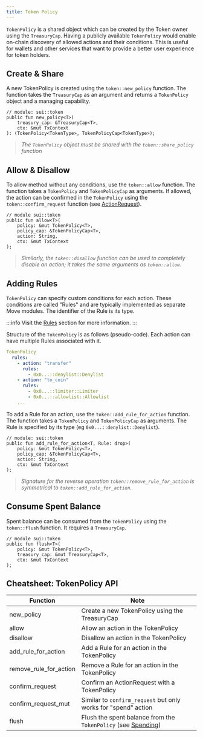 ```yaml
---
title: Token Policy
---
```


`TokenPolicy` is a shared object which can be created by the Token owner using the `TreasuryCap`. Having a publicly available `TokenPolicy` would enable on-chain discovery of allowed actions and their conditions. This is useful for wallets and other services that want to provide a better user experience for token holders.

## Create & Share

A new TokenPolicy is created using the `token::new_policy` function. The function takes the `TreasuryCap` as an argument and returns a `TokenPolicy` object and a managing capability.

```move
// module: sui::token
public fun new_policy<T>(
    treasury_cap: &TreasuryCap<T>,
    ctx: &mut TxContext
): (TokenPolicy<TokenType>, TokenPolicyCap<TokenType>);
```

> *The `TokenPolicy` object must be shared with the `token::share_policy` function*

## Allow & Disallow

To allow method without any conditions, use the `token::allow` function. The function takes a `TokenPolicy` and `TokenPolicyCap` as arguments. If allowed, the action can be confirmed in the `TokenPolicy` using the `token::confirm_request` function (see [ActionRequest](./action-request#confirming-with-tokenpolicy)).

```move
// module sui::token
public fun allow<T>(
    policy: &mut TokenPolicy<T>,
    policy_cap: &TokenPolicyCap<T>,
    action: String,
    ctx: &mut TxContext
);
```

> *Similarly, the `token::disallow` function can be used to completely disable an action; it takes the same arguments as `token::allow`.*

## Adding Rules

`TokenPolicy` can specify custom conditions for each action. These conditions are called "Rules" and are typically implemented as separate Move modules. The identifier of the Rule is its type.

:::info
Visit the [Rules](./rules.mdx) section for more information.
:::

Structure of the `TokenPolicy` is as follows (pseudo-code). Each action can have multiple Rules associated with it.

```yaml
TokenPolicy
  rules:
    - action: "transfer"
      rules:
        - 0x0...::denylist::Denylist
    - action: "to_coin"
      rules:
        - 0x0...::limiter::Limiter
        - 0x0...::allowlist::Allowlist
    ...
```

To add a Rule for an action, use the `token::add_rule_for_action` function. The function takes a `TokenPolicy` and `TokenPolicyCap` as arguments. The Rule is specified by its type (eg `0x0...::denylist::Denylist`).


```move
// module: sui::token
public fun add_rule_for_action<T, Rule: drop>(
    policy: &mut TokenPolicy<T>,
    policy_cap: &TokenPolicyCap<T>,
    action: String,
    ctx: &mut TxContext
);
```

> *Signature for the reverse operation `token::remove_rule_for_action` is symmetrical to `token::add_rule_for_action`.*

## Consume Spent Balance

Spent balance can be consumed from the `TokenPolicy` using the `token::flush` function. It requires a `TreasuryCap`.

```move
// module sui::token
public fun flush<T>(
    policy: &mut TokenPolicy<T>,
    treasury_cap: &mut TreasuryCap<T>,
    ctx: &mut TxContext
);
```

## Cheatsheet: TokenPolicy API

| Function                    | Note                                                                 |
|-----------------------------|----------------------------------------------------------------------|
| new_policy                  | Create a new TokenPolicy using the TreasuryCap                       |
| allow                       | Allow an action in the TokenPolicy                                   |
| disallow                    | Disallow an action in the TokenPolicy                                |
| add_rule_for_action         | Add a Rule for an action in the TokenPolicy                          |
| remove_rule_for_action      | Remove a Rule for an action in the TokenPolicy                       |
| confirm_request             | Confirm an ActionRequest with a TokenPolicy                          |
| confirm_request_mut         | Similar to `confirm_request` but only works for "spend" action       |
| flush                       | Flush the spent balance from the `TokenPolicy` (see [Spending](./spending.mdx)) |
